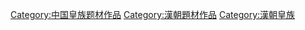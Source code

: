 [[Category:中国皇族题材作品|Category:中国皇族题材作品]]
[[Category:漢朝題材作品|Category:漢朝題材作品]]
[[Category:漢朝皇族|Category:漢朝皇族]]